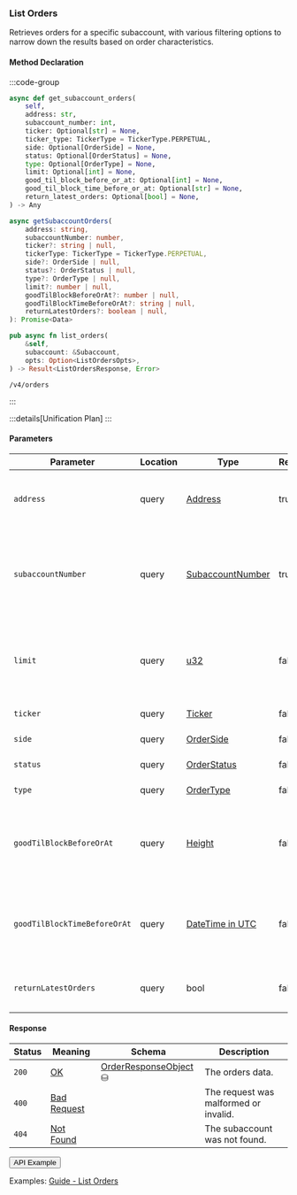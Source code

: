 
### List Orders

Retrieves orders for a specific subaccount, with various filtering options to narrow down the results based on order characteristics.

#### Method Declaration

:::code-group

```python [Python]
async def get_subaccount_orders(
    self,
    address: str,
    subaccount_number: int,
    ticker: Optional[str] = None,
    ticker_type: TickerType = TickerType.PERPETUAL,
    side: Optional[OrderSide] = None,
    status: Optional[OrderStatus] = None,
    type: Optional[OrderType] = None,
    limit: Optional[int] = None,
    good_til_block_before_or_at: Optional[int] = None,
    good_til_block_time_before_or_at: Optional[str] = None,
    return_latest_orders: Optional[bool] = None,
) -> Any
```

```typescript [TypeScript]
async getSubaccountOrders(
    address: string,
    subaccountNumber: number,
    ticker?: string | null,
    tickerType: TickerType = TickerType.PERPETUAL,
    side?: OrderSide | null,
    status?: OrderStatus | null,
    type?: OrderType | null,
    limit?: number | null,
    goodTilBlockBeforeOrAt?: number | null,
    goodTilBlockTimeBeforeOrAt?: string | null,
    returnLatestOrders?: boolean | null,
): Promise<Data>
```

```rust [Rust]
pub async fn list_orders(
    &self,
    subaccount: &Subaccount,
    opts: Option<ListOrdersOpts>,
) -> Result<ListOrdersResponse, Error>
```

```url [API]
/v4/orders
```

:::

:::details[Unification Plan]
:::

#### Parameters

| Parameter                             | Location | Type               | Required  | Description                                                           |
| ------------------------------------- | -------- | ------------------ | --------- | --------------------------------------------------------------------- |
| `address`                             | query    | [Address]          | true      | The wallet address that owns the account.                             |
| `subaccountNumber`                    | query    | [SubaccountNumber] | true      | The identifier for the specific subaccount within the wallet address. |
| `limit`                               | query    | [u32]              | false     | Maximum number of asset positions to return in the response.          |
| `ticker`                              | query    | [Ticker]           | false     | The ticker filter.                                                    |
| `side`                                | query    | [OrderSide]        | false     | The order side filter.                                                |
| `status`                              | query    | [OrderStatus]      | false     | The order status filter.                                              |
| `type`                                | query    | [OrderType]        | false     | The order type filter.                                                |
| `goodTilBlockBeforeOrAt`              | query    | [Height]           | false     | The block number filter for orders good until before or at.           |
| `goodTilBlockTimeBeforeOrAt`          | query    | [DateTime in UTC]  | false     | The timestamp filter for orders good until before or at.              |
| `returnLatestOrders`                  | query    | bool               | false     | Whether to return only the latest orders.                             |

#### Response

| Status | Meaning       | Schema                   | Description                           |
| ------ | ------------- | ------------------------ | ------------------------------------- |
| `200`  | [OK]          | [OrderResponseObject] ⛁  | The orders data.                      |
| `400`  | [Bad Request] |                          | The request was malformed or invalid. |
| `404`  | [Not Found]   |                          | The subaccount was not found.         |

<Button href="https://indexer.v4testnet.dydx.exchange/v4/orders?address=dydx14zzueazeh0hj67cghhf9jypslcf9sh2n5k6art&subaccountNumber=0">API Example</Button>

Examples: [Guide - List Orders]

[Guide - List Orders]: ../../interaction/data/market#list-orders

[Address]: /types/address
[SubaccountNumber]: /types/subaccount_number
[u32]: /types/u32
[Ticker]: /types/ticker
[OrderSide]: /types/order_side
[OrderStatus]: /types/order_status
[OrderType]: /types/order_type
[Height]: /types/height
[DateTime in UTC]: /types/date_time
[OrderResponseObject]: /types/order_response_object
[OK]: /types/ok
[Bad Request]: /types/bad-request
[Not Found]: /types/not-found